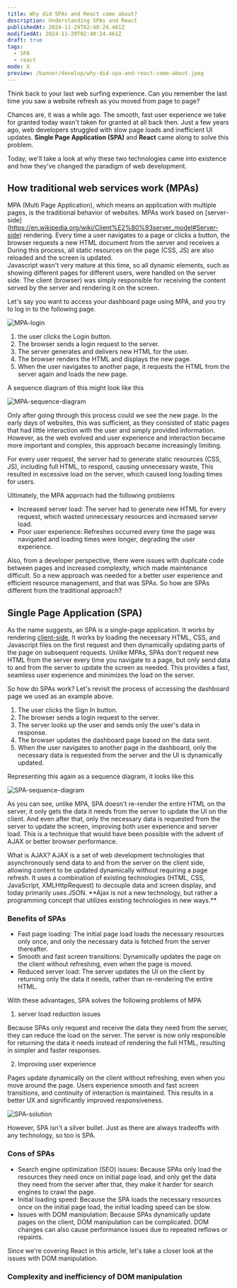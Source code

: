 ```yaml
---
title: Why did SPAs and React come about?
description: Understanding SPAs and React
publishedAt: 2024-11-29T02:40:24.461Z
modifiedAt: 2024-11-29T02:40:24.461Z
draft: true
tags:
  - SPA
  - react
mode: X
preview: /banner/develop/why-did-spa-and-react-come-about.jpeg
---
```


Think back to your last web surfing experience. Can you remember the last time you saw a website refresh as you moved from page to page?

Chances are, it was a while ago. The smooth, fast user experience we take for granted today wasn't taken for granted at all back then.
 Just a few years ago, web developers struggled with slow page loads and inefficient UI updates.
<strong>Single Page Application (SPA)</strong> and **React** came along to solve this problem.

Today, we'll take a look at why these two technologies came into existence and how they've changed the paradigm of web development.

## How traditional web services work (MPAs)

MPA (Multi Page Application), which means an application with multiple pages, is the traditional behavior of websites.
MPAs work based on [server-side] (https://en.wikipedia.org/wiki/Client%E2%80%93server_model#Server-side) rendering. Every time a user navigates to a page or clicks a button, the browser requests a new HTML document from the server and receives a
During this process, all static resources on the page (CSS, JS) are also reloaded and the screen is updated. <br/>
Javascript wasn't very mature at this time, so all dynamic elements, such as showing different pages for different users, were handled on the server side. The client (browser) was simply responsible for receiving the content served by the server and rendering it on the screen.

Let's say you want to access your dashboard page using MPA, and you try to log in to the following page.

![MPA-login](./MPA-login.png)

1. the user clicks the Login button.
2. The browser sends a login request to the server.
3. The server generates and delivers new HTML for the user.
4. The browser renders the HTML and displays the new page.
5. When the user navigates to another page, it requests the HTML from the server again and loads the new page.

A sequence diagram of this might look like this

![MPA-sequence-diagram](./MPA-sequence-diagram.png)

Only after going through this process could we see the new page.
In the early days of websites, this was sufficient, as they consisted of static pages that had little interaction with the user and simply provided information.
However, as the web evolved and user experience and interaction became more important and complex, this approach became increasingly limiting.

For every user request, the server had to generate static resources (CSS, JS), including full HTML, to respond, causing unnecessary waste,
This resulted in excessive load on the server, which caused long loading times for users.

Ultimately, the MPA approach had the following problems

- Increased server load: The server had to generate new HTML for every request, which wasted unnecessary resources and increased server load.
- Poor user experience: Refreshes occurred every time the page was navigated and loading times were longer, degrading the user experience.

Also, from a developer perspective, there were issues with duplicate code between pages and increased complexity, which made maintenance difficult.
So a new approach was needed for a better user experience and efficient resource management, and that was SPAs. So how are SPAs different from the traditional approach?

## Single Page Application (SPA)

As the name suggests, an SPA is a single-page application. It works by rendering [client-side](https://en.wikipedia.org/wiki/Client%E2%80%93server_model#Client_side),
It works by loading the necessary HTML, CSS, and Javascript files on the first request and then dynamically updating parts of the page on subsequent requests.
Unlike MPAs, SPAs don't request new HTML from the server every time you navigate to a page, but only send data to and from the server to update the screen as needed.
This provides a fast, seamless user experience and minimizes the load on the server.

So how do SPAs work? Let's revisit the process of accessing the dashboard page we used as an example above.

1. The user clicks the Sign In button.
2. The browser sends a login request to the server.
3. The server looks up the user and sends only the user's data in response.
4. The browser updates the dashboard page based on the data sent.
5. When the user navigates to another page in the dashboard, only the necessary data is requested from the server and the UI is dynamically updated.

Representing this again as a sequence diagram, it looks like this

![SPA-sequence-diagram](./SPA-sequence-diagram.png)

As you can see, unlike MPA, SPA doesn't re-render the entire HTML on the server, it only gets the data it needs from the server to update the UI on the client.
And even after that, only the necessary data is requested from the server to update the screen, improving both user experience and server load.
This is a technique that would have been possible with the advent of AJAX or better browser performance.

<Callout type="info" reference="wikipedia" title="What is AJAX (Asynchronous JavaScript and XML)?">
  What is AJAX?
  AJAX is a set of web development technologies that asynchronously send data to and from the server on the client side, allowing content to be updated dynamically without requiring a page refresh.
  It uses a combination of existing technologies (HTML, CSS, JavaScript, XMLHttpRequest) to decouple data and screen display, and today primarily uses JSON.
  **Ajax is not a new technology, but rather a programming concept that utilizes existing technologies in new ways.**
</Callout>

### Benefits of SPAs

- Fast page loading: The initial page load loads the necessary resources only once, and only the necessary data is fetched from the server thereafter.
- Smooth and fast screen transitions: Dynamically updates the page on the client without refreshing, even when the page is moved.
- Reduced server load: The server updates the UI on the client by returning only the data it needs, rather than re-rendering the entire HTML.

With these advantages, SPA solves the following problems of MPA

1. server load reduction issues

Because SPAs only request and receive the data they need from the server, they can reduce the load on the server.
The server is now only responsible for returning the data it needs instead of rendering the full HTML, resulting in simpler and faster responses.

2. Improving user experience

Pages update dynamically on the client without refreshing, even when you move around the page. Users experience smooth and fast screen transitions, and continuity of interaction is maintained.
This results in a better UX and significantly improved responsiveness.

![SPA-solution](./SPA-solution.png)

However, SPA isn't a silver bullet. Just as there are always tradeoffs with any technology, so too is SPA.

### Cons of SPAs

- Search engine optimization (SEO) issues: Because SPAs only load the resources they need once on initial page load, and only get the data they need from the server after that, they make it harder for search engines to crawl the page.
- Initial loading speed: Because the SPA loads the necessary resources once on the initial page load, the initial loading speed can be slow.
- Issues with DOM manipulation: Because SPAs dynamically update pages on the client, DOM manipulation can be complicated.
DOM changes can also cause performance issues due to repeated reflows or repaints.

Since we're covering React in this article, let's take a closer look at the issues with DOM manipulation.

### Complexity and inefficiency of DOM manipulation

